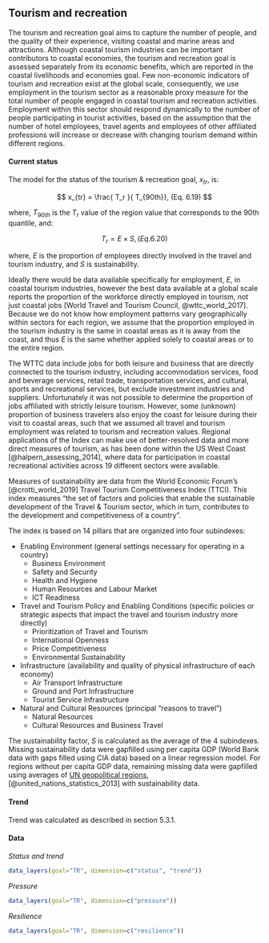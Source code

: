 ## Tourism and recreation

The tourism and recreation goal aims to capture the number of people, and the quality of their experience, visiting coastal and marine areas and attractions. Although coastal tourism industries can be important contributors to coastal economies, the tourism and recreation goal is assessed separately from its economic benefits, which are reported in the coastal livelihoods and economies goal. Few non-economic indicators of tourism and recreation exist at the global scale, consequently, we use employment in the tourism sector as a reasonable proxy measure for the total number of people engaged in coastal tourism and recreation activities. Employment within this sector should respond dynamically to the number of people participating in tourist activities, based on the assumption that the number of hotel employees, travel agents and employees of other affiliated professions will increase or decrease with changing tourism demand within different regions.

#### Current status

The model for the status of the tourism & recreation goal, $x_{tr}$, is:

$$
x_{tr} = \frac{ T_r }{ T_{90th}}, (Eq. 6.19)
$$

where, $T_{90th}$ is the $T_r$ value of the region value that corresponds to the 90th quantile, and:  

$$
T_{r} = { E }\times { S }, (Eq. 6.20)
$$

where, $E$ is the proportion of employees directly involved in the travel and tourism industry, and $S$ is sustainability. 

Ideally there would be data available specifically for employment, $E$, in coastal tourism industries, however the best data available at a global scale reports the proportion of the workforce directly employed in tourism, not just coastal jobs [World Travel and Tourism Council, @wttc_world_2017]. Because we do not know how employment patterns vary geographically within sectors for each region, we assume that the proportion employed in the tourism industry is the same in coastal areas as it is away from the coast, and thus $E$ is the same whether applied solely to coastal areas or to the entire region. 

The WTTC data include jobs for both leisure and business that are directly connected to the tourism industry, including accommodation services, food and beverage services, retail trade, transportation services, and cultural, sports and recreational services, but exclude investment industries and suppliers. Unfortunately it was not possible to determine the proportion of jobs affiliated with strictly leisure tourism. However, some (unknown) proportion of business travelers also enjoy the coast for leisure during their visit to coastal areas, such that we assumed all travel and tourism employment was related to tourism and recreation values. Regional applications of the Index can make use of better-resolved data and more direct measures of tourism, as has been done within the US West Coast [@halpern_assessing_2014], where data for participation in coastal recreational activities across 19 different sectors were available.


Measures of sustainability are data from the World Economic Forum's [@crotti_world_2019] Travel Tourism Competitiveness Index (TTCI).  This index measures "the set of factors and policies that enable the sustainable development of the Travel & Tourism sector, which in turn, contributes to the development and competitiveness of a country".  

The index is based on 14 pillars that are organized into four subindexes:

* Enabling Environment (general settings necessary for operating in a country)
    + Business Environment
    + Safety and Security
    + Health and Hygiene
    + Human Resources and Labour Market
    + ICT Readiness
* Travel and Tourism Policy and Enabling Conditions (specific policies or strategic aspects that impact the travel and tourism industry more directly)
    + Prioritization of Travel and Tourism
    + International Openness
    + Price Competitiveness
    + Environmental Sustainability
* Infrastructure (availability and quality of physical infrastructure of each economy)
    + Air Transport Infrastructure
    + Ground and Port Infrastructure
    + Tourist Service Infrastructure
* Natural and Cultural Resources (principal “reasons to travel”)
    + Natural Resources
    + Cultural Resources and Business Travel
    
The sustainability factor, $S$ is calculated as the average of the 4 subindexes. Missing sustainability data were gapfilled using per capita GDP (World Bank data with gaps filled using CIA data) based on a linear regression model.  For regions without per capita GDP data, remaining missing data were gapfilled using averages of [UN geopolitical regions](https://github.com/OHI-Science/ohiprep/blob/master/src/LookupTables/rgn_georegions_wide_2013b.csv), [@united_nations_statistics_2013] with sustainability data. 


#### Trend
Trend was calculated as described in section  5.3.1.

#### Data
_Status and trend_

```r
data_layers(goal="TR", dimension=c("status", "trend"))
```

_Pressure_

```r
data_layers(goal="TR", dimension=c("pressure"))
```

_Resilience_

```r
data_layers(goal="TR", dimension=c("resilience"))

```

